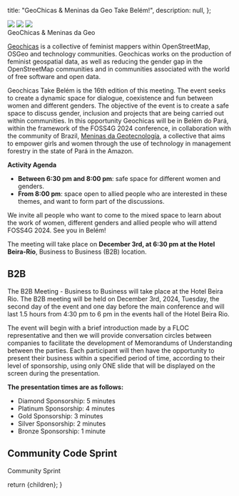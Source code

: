 
  title: "GeoChicas & Meninas da Geo Take Belém!",
  description: null,
};

<div className="sm:grid sm:grid-cols-12 gap-4">
  <div className="col-span-5 rounded-lg overflow-hidden">
    <Image src={GeoChicas3} className="h-72 my-4 object-cover shadow rounded-lg" />
    <Image src={GeoChicas2} className="h-72 my-4 object-cover shadow rounded-lg" />
    <Image src={GeoChicas4} className="h-72 my-4 object-cover shadow rounded-lg" />
    
  </div>
  <div className="col-span-7">
  <Heading bubble>GeoChicas &amp; Meninas da Geo</Heading>

[Geochicas](https://es.wikipedia.org/wiki/Geochicas) is a collective of feminist mappers within OpenStreetMap, OSGeo and technology communities. Geochicas works on the production of feminist geospatial data, as well as reducing the gender gap in the OpenStreetMap communities and in communities associated with the world of free software and open data.

  
Geochicas Take Belém is the 16th edition of this meeting. The event seeks to create a dynamic space for dialogue, coexistence and fun between women and different genders. The objective of the event is to create a safe space to discuss gender, inclusion and projects that are being carried out within communities. In this opportunity Geochicas will be in Belém do Pará, within the framework of the FOSS4G 2024 conference, in collaboration with the community of Brazil, [Meninas da Geotecnología](https://www.instagram.com/meninasdageo/), a collective that aims to empower girls and women through the use of technology in management forestry in the state of Pará in the Amazon.

**Activity Agenda**

- **Between 6:30 pm and 8:00 pm**: safe space for different women and genders.
- **From 8:00 pm**: space open to allied people who are interested in these themes, and want to form part of the discussions.

We invite all people who want to come to the mixed space to learn about the work of women, different genders and allied people who will attend FOSS4G 2024. See you in Belém!

The meeting will take place on **December 3rd, at 6:30 pm at the Hotel Beira-Río**, Business to Business (B2B) location.


  </div>
</div>

## B2B

The B2B Meeting - Business to Business will take place at the Hotel Beira Rio. The B2B meeting will be held on December 3rd, 2024, Tuesday, the second day of the event and one day before the main conference and will last 1.5 hours from 4:30 pm to 6 pm in the events hall of the Hotel Beira Rio.

The event will begin with a brief introduction made by a FLOC representative and then we will provide conversation circles between companies to facilitate the development of Memorandums of Understanding between the parties.
Each participant will then have the opportunity to present their business within a specified period of time, according to their level of sponsorship, using only ONE slide that will be displayed on the screen during the presentation.

**The presentation times are as follows:**

- Diamond Sponsorship: 5 minutes
- Platinum Sponsorship: 4 minutes
- Gold Sponsorship: 3 minutes
- Silver Sponsorship: 2 minutes
- Bronze Sponsorship: 1 minute

## Community Code Sprint

Community Sprint

  return <MdxLayout metadata={metadata}>{children}</MdxLayout>;
}
